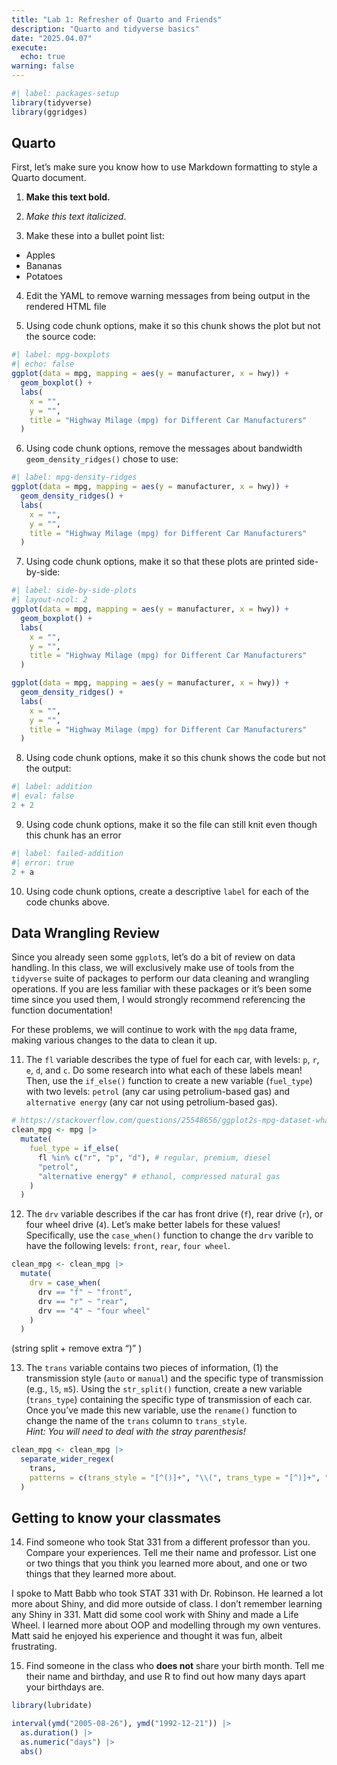 ---
title: "Lab 1: Refresher of Quarto and Friends" 
description: "Quarto and tidyverse basics"
date: "2025.04.07"
execute: 
  echo: true
warning: false
---

```{r}
#| label: packages-setup
library(tidyverse)
library(ggridges)
```

## Quarto

First, let's make sure you know how to use Markdown formatting to style a Quarto
document.

1.  **Make this text bold.**

2.  *Make this text italicized*.

3.  Make these into a bullet point list:

* Apples 
* Bananas
* Potatoes

4.  Edit the YAML to remove warning messages from being output in the rendered
HTML file

5.  Using code chunk options, make it so this chunk shows the plot but not the
source code:

```{r}
#| label: mpg-boxplots
#| echo: false
ggplot(data = mpg, mapping = aes(y = manufacturer, x = hwy)) +
  geom_boxplot() +
  labs(
    x = "",
    y = "",
    title = "Highway Milage (mpg) for Different Car Manufacturers"
  )
```

6.  Using code chunk options, remove the messages about bandwidth
`geom_density_ridges()` chose to use:

```{r}
#| label: mpg-density-ridges
ggplot(data = mpg, mapping = aes(y = manufacturer, x = hwy)) +
  geom_density_ridges() +
  labs(
    x = "",
    y = "",
    title = "Highway Milage (mpg) for Different Car Manufacturers"
  )
```

7.  Using code chunk options, make it so that these plots are printed
side-by-side:

```{r}
#| label: side-by-side-plots
#| layout-ncol: 2
ggplot(data = mpg, mapping = aes(y = manufacturer, x = hwy)) +
  geom_boxplot() +
  labs(
    x = "",
    y = "",
    title = "Highway Milage (mpg) for Different Car Manufacturers"
  )

ggplot(data = mpg, mapping = aes(y = manufacturer, x = hwy)) +
  geom_density_ridges() +
  labs(
    x = "",
    y = "",
    title = "Highway Milage (mpg) for Different Car Manufacturers"
  )

```

8.  Using code chunk options, make it so this chunk shows the code but not the
output:

```{r}
#| label: addition
#| eval: false
2 + 2
```

9.  Using code chunk options, make it so the file can still knit even though
this chunk has an error

```{r}
#| label: failed-addition
#| error: true
2 + a
```

10. Using code chunk options, create a descriptive `label` for each of the code
chunks above.

## Data Wrangling Review

Since you already seen some `ggplot`s, let's do a bit of review on data 
handling. In this class, we will exclusively make use of tools from the 
`tidyverse` suite of packages to perform our data cleaning and wrangling
operations. If you are less familiar with these packages or it's been some time
since you used them, I would strongly recommend referencing the function 
documentation!  

For these problems, we will continue to work with the `mpg` data frame, making
various changes to the data to clean it up. 

11. The `fl` variable describes the type of fuel for each car, with levels: `p`, 
`r`, `e`, `d`, and `c`. Do some research into what each of these labels mean! 
Then, use the `if_else()` function to create a new variable (`fuel_type`) with
two levels: `petrol` (any car using petrolium-based gas) and 
`alternative energy` (any car not using petrolium-based gas). 

```{r}
# https://stackoverflow.com/questions/25548656/ggplot2s-mpg-dataset-whats-the-fl-variable
clean_mpg <- mpg |>
  mutate(
    fuel_type = if_else(
      fl %in% c("r", "p", "d"), # regular, premium, diesel
      "petrol",
      "alternative energy" # ethanol, compressed natural gas
    )
  )
```

12. The `drv` variable describes if the car has front drive (`f`), rear drive
(`r`), or four wheel drive (`4`). Let's make better labels for these values! 
Specifically, use the `case_when()` function to change the `drv` varible to have
the following levels: `front`, `rear`, `four wheel`. 

```{r}
clean_mpg <- clean_mpg |>
  mutate(
    drv = case_when(
      drv == "f" ~ "front",
      drv == "r" ~ "rear",
      drv == "4" ~ "four wheel"
    )
  )
```

(string split + remove extra ")" )

13. The `trans` variable contains two pieces of information, (1) the
transmission style (`auto` or `manual`) and the specific type of transmission
(e.g., `l5`, `m5`). Using the `str_split()` function, create a new variable
(`trans_type`) containing the specific type of transmission of each car. Once
you've made this new variable, use the `rename()` function to change the name
of the `trans` column to `trans_style`.   
*Hint: You will need to deal with the stray parenthesis!* 

```{r}
clean_mpg <- clean_mpg |>
  separate_wider_regex(
    trans,
    patterns = c(trans_style = "[^()]+", "\\(", trans_type = "[^)]+", "\\)")
  )
```

## Getting to know your classmates

14. Find someone who took Stat 331 from a different professor than you. Compare
your experiences. Tell me their name and professor. List one or two things that
you think you learned more about, and one or two things that they learned more
about.

I spoke to Matt Babb who took STAT 331 with Dr. Robinson. He learned a lot more about Shiny, and did more outside of class. I don't remember learning any Shiny in 331. Matt did some cool work with Shiny and made a Life Wheel. I learned more about OOP and modelling through my own ventures. Matt said he enjoyed his experience and thought it was fun, albeit frustrating.

15. Find someone in the class who **does not** share your birth month. Tell me
their name and birthday, and use R to find out how many days apart your
birthdays are.

```{r}
library(lubridate)

interval(ymd("2005-08-26"), ymd("1992-12-21")) |>
  as.duration() |>
  as.numeric("days") |>
  abs()
```
